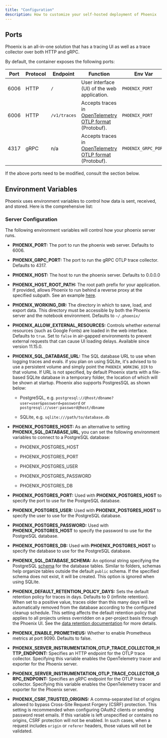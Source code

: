 ```yaml
---
title: "Configuration"
description: How to customize your self-hosted deployment of Phoenix
---
```


## Ports

Phoenix is an all-in-one solution that has a tracing UI as well as a trace collector over both HTTP and gRPC. 

By default, the container exposes the following ports:

| Port | Protocol | Endpoint     | Function                                                                                                                                          | Env Var             |
| ---- | -------- | ------------ | ------------------------------------------------------------------------------------------------------------------------------------------------- | ------------------- |
| 6006 | HTTP     | `/`          | User interface (UI) of the web application.                                                                                                       | `PHOENIX_PORT`      |
| 6006 | HTTP     | `/v1/traces` | Accepts traces in [OpenTelemetry OTLP format](https://github.com/open-telemetry/opentelemetry-proto/blob/main/docs/specification.md) (Protobuf). | `PHOENIX_PORT`      |
| 4317 | gRPC     | n/a          | Accepts traces in [OpenTelemetry OTLP format](https://github.com/open-telemetry/opentelemetry-proto/blob/main/docs/specification.md) (Protobuf). | `PHOENIX_GRPC_PORT` |

If the above ports need to be modified, consult the section below.

## Environment Variables

Phoenix uses environment variables to control how data is sent, received, and stored. Here is the comprehensive list:

### Server Configuration

The following environment variables will control how your phoenix server runs.

* **PHOENIX\_PORT:** The port to run the phoenix web server. Defaults to 6006.

* **PHOENIX\_GRPC\_PORT:** The port to run the gRPC OTLP trace collector. Defaults to 4317.

* **PHOENIX\_HOST:** The host to run the phoenix server. Defaults to 0.0.0.0

* **PHOENIX\_HOST\_ROOT\_PATH:** The root path prefix for your application. If provided, allows Phoenix to run behind a reverse proxy at the specified subpath. See an example [here](https://github.com/Arize-ai/phoenix/tree/main/examples/reverse-proxy).

* **PHOENIX\_WORKING\_DIR:** The directory in which to save, load, and export data. This directory must be accessible by both the Phoenix server and the notebook environment. Defaults to `~/.phoenix/`

* **PHOENIX\_ALLOW\_EXTERNAL\_RESOURCES:** Controls whether external resources (such as Google Fonts) are loaded in the web interface. Defaults to `true`. Set to `false` in air-gapped environments to prevent external requests that can cause UI loading delays. Available since version 11.15.0.

* **PHOENIX\_SQL\_DATABASE\_URL:** The SQL database URL to use when logging traces and evals. if you plan on using SQLite, it's advised to to use a persistent volume and simply point the `PHOENIX_WORKING_DIR` to that volume. If URL is not specified, by default Phoenix starts with a file-based SQLite database in a temporary folder, the location of which will be shown at startup. Phoenix also supports PostgresSQL as shown below:

  * PostgreSQL, e.g. `postgresql://@host/dbname?user=user&password=password` or `postgresql://user:password@host/dbname`

  * SQLite, e.g. `sqlite:///path/to/database.db`

* **PHOENIX\_POSTGRES\_HOST:** As an alternative to setting **PHOENIX\_SQL\_DATABASE\_URL**, you can set the following environment variables to connect to a PostgreSQL database:

  * PHOENIX\_POSTGRES\_HOST

  * PHOENIX\_POSTGRES\_PORT

  * PHOENIX\_POSTGRES\_USER

  * PHOENIX\_POSTGRES\_PASSWORD

  * PHOENIX\_POSTGRES\_DB

* **PHOENIX\_POSTGRES\_PORT:** Used with **PHOENIX\_POSTGRES\_HOST** to specify the port to use for the PostgreSQL database.

* **PHOENIX\_POSTGRES\_USER:** Used with **PHOENIX\_POSTGRES\_HOST** to specify the user to use for the PostgreSQL database.

* **PHOENIX\_POSTGRES\_PASSWORD:** Used with **PHOENIX\_POSTGRES\_HOST** to specify the password to use for the PostgreSQL database.

* **PHOENIX\_POSTGRES\_DB:** Used with **PHOENIX\_POSTGRES\_HOST** to specify the database to use for the PostgreSQL database.

* **PHOENIX\_SQL\_DATABASE\_SCHEMA:** An optional string specifying the PostgreSQL [schema](https://www.postgresql.org/docs/current/ddl-schemas.html) for the database tables. Similar to folders, schemas help organize tables outside the default `public` schema. If the specified schema does not exist, it will be created. This option is ignored when using SQLite.

* **PHOENIX\_DEFAULT\_RETENTION\_POLICY\_DAYS:** Sets the default retention policy for traces in days. Defaults to 0 (infinite retention). When set to a positive value, traces older than this many days will be automatically removed from the database according to the configured cleanup schedule. This setting affects the default retention policy that applies to all projects unless overridden on a per-project basis through the Phoenix UI. See the [data retention documentation](../settings/data-retention.md) for more details.

* **PHOENIX\_ENABLE\_PROMETHEUS:** Whether to enable Prometheus metrics at port 9090. Defaults to false.

* **PHOENIX\_SERVER\_INSTRUMENTATION\_OTLP\_TRACE\_COLLECTOR\_HTTP\_ENDPOINT:** Specifies an HTTP endpoint for the OTLP trace collector. Specifying this variable enables the OpenTelemetry tracer and exporter for the Phoenix server.

* **PHOENIX\_SERVER\_INSTRUMENTATION\_OTLP\_TRACE\_COLLECTOR\_GRPC\_ENDPOINT:** Specifies an gRPC endpoint for the OTLP trace collector. Specifying this variable enables the OpenTelemetry tracer and exporter for the Phoenix server.

* **PHOENIX\_CSRF\_TRUSTED\_ORIGINS:** A comma-separated list of origins allowed to bypass Cross-Site Request Forgery (CSRF) protection. This setting is recommended when configuring OAuth2 clients or sending password reset emails. If this variable is left unspecified or contains no origins, CSRF protection will not be enabled. In such cases, when a request includes `origin` or `referer` headers, those values will not be validated.


